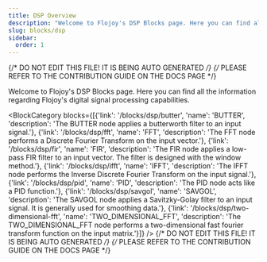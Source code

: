 ```yaml
---
title: DSP Overview
description: "Welcome to Flojoy's DSP Blocks page. Here you can find all the information regarding Flojoy's digital signal processing capabilities."
slug: blocks/dsp
sidebar:
  order: 1
---
```


{/* DO NOT EDIT THIS FILE! IT IS BEING AUTO GENERATED */}
{/* PLEASE REFER TO THE CONTRIBUTION GUIDE ON THE DOCS PAGE */}


Welcome to Flojoy's DSP Blocks page. Here you can find all the information regarding Flojoy's digital signal processing capabilities.

<BlockCategory blocks={[{'link': '/blocks/dsp/butter', 'name': 'BUTTER', 'description': 'The BUTTER node applies a butterworth filter to an input signal.'}, {'link': '/blocks/dsp/fft', 'name': 'FFT', 'description': 'The FFT node performs a Discrete Fourier Transform on the input vector.'}, {'link': '/blocks/dsp/fir', 'name': 'FIR', 'description': 'The FIR node applies a low-pass FIR filter to an input vector. The filter is designed with the window method.'}, {'link': '/blocks/dsp/ifft', 'name': 'IFFT', 'description': 'The IFFT node performs the Inverse Discrete Fourier Transform on the input signal.'}, {'link': '/blocks/dsp/pid', 'name': 'PID', 'description': 'The PID node acts like a PID function.'}, {'link': '/blocks/dsp/savgol', 'name': 'SAVGOL', 'description': 'The SAVGOL node applies a Savitzky-Golay filter to an input signal. It is generally used for smoothing data.'}, {'link': '/blocks/dsp/two-dimensional-fft', 'name': 'TWO_DIMENSIONAL_FFT', 'description': 'The TWO_DIMENSIONAL_FFT node performs a two-dimensional fast fourier transform function on the input matrix.'}]} />
{/* DO NOT EDIT THIS FILE! IT IS BEING AUTO GENERATED */}
{/* PLEASE REFER TO THE CONTRIBUTION GUIDE ON THE DOCS PAGE */}
